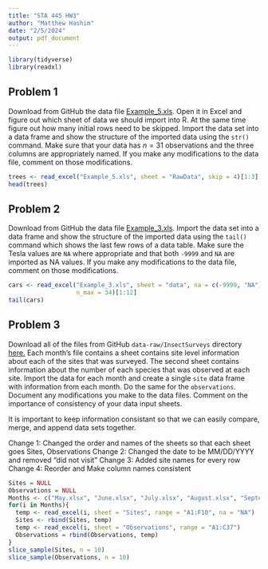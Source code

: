 ---
title: "STA 445 HW3"
author: "Matthew Hashim"
date: "2/5/2024"
output: pdf_document
---
```{r message=FALSE, warning=FALSE}
library(tidyverse)
library(readxl)
```
## Problem 1

Download from GitHub the data file [Example_5.xls](https://github.com/dereksonderegger/444/raw/master/data-raw/Example_5.xls). Open it in Excel and figure out which sheet of data we should import into R. At the same time figure out how many initial rows need to be skipped. Import the data set into a data frame and show the structure of the imported data using the `str()` command. Make sure that your data has $n=31$ observations and the three columns are appropriately named. If you make any modifications to the data file, comment on those modifications.
```{r message=FALSE}
trees <- read_excel("Example_5.xls", sheet = "RawData", skip = 4)[1:3]
head(trees)
```
## Problem 2

Download from GitHub the data file  [Example_3.xls](https://github.com/dereksonderegger/444/raw/master/data-raw/Example_3.xls). Import the data set into a data frame and show the structure of the imported data using the `tail()` command which shows the last few rows of a data table.  Make sure the Tesla values are `NA` where appropriate and that both `-9999` and `NA` are imported as NA values. If you make any modifications to  the data file, comment on those modifications.

```{r message=FALSE, warning=FALSE}
cars <- read_excel("Example_3.xls", sheet = "data", na = c(-9999, "NA"), 
                   n_max = 34)[1:12]
tail(cars)
```

## Problem 3

Download all of the files from GitHub `data-raw/InsectSurveys` directory 
[here.](https://github.com/dereksonderegger/444/raw/master/data-raw/InsectSurveys) Each month's file contains a sheet contains site level information about each of the sites that was surveyed. The second sheet contains information about the number of each species that was observed at each site. Import the data for each month and create a single `site` data frame with information from each month. Do the same for the `observations`. Document any modifications you make to the data files. Comment on the importance of consistency of your data input sheets.

It is important to keep information consistant so that we can easily compare, merge, and append data sets together.

Change 1: Changed the order and names of the sheets so that each sheet goes Sites, Observations
Change 2: Changed the date to be MM/DD/YYYY and removed "did not visit"
Change 3: Added site names for every row
Change 4: Reorder and Make column names consistent

```{r}
Sites = NULL
Observations = NULL
Months <- c("May.xlsx", "June.xlsx", "July.xlsx", "August.xlsx", "September.xlsx", "October.xlsx")
for(i in Months){
  temp <- read_excel(i, sheet = "Sites", range = "A1:F10", na = "NA")
  Sites <- rbind(Sites, temp)
  temp <- read_excel(i, sheet = "Observations", range = "A1:C37")
  Observations = rbind(Observations, temp)
}
slice_sample(Sites, n = 10)
slice_sample(Observations, n = 10)
```

